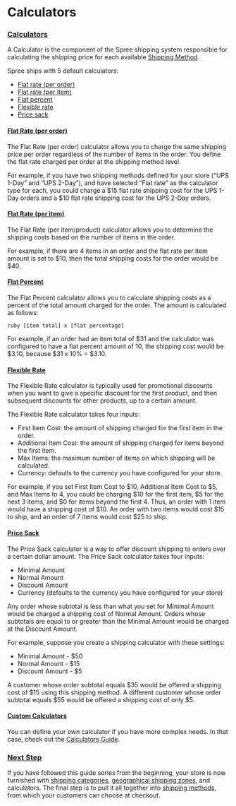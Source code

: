 # Calculators

### [Calculators](calculators.md#calculators) <a id="calculators"></a>

A Calculator is the component of the Spree shipping system responsible for calculating the shipping price for each available [Shipping Method](shipping-methods.md).

Spree ships with 5 default calculators:

* [Flat rate \(per order\)](calculators.md#flat-rate-per-order)
* [Flat rate \(per item\)](calculators.md#flat-rate-per-item)
* [Flat percent](calculators.md#flat-percent)
* [Flexible rate](calculators.md#flexible-rate)
* [Price sack](calculators.md#price-sack)

#### [Flat Rate \(per order\)](calculators.md#flat-rate-per-order) <a id="flat-rate-per-order"></a>

The Flat Rate \(per order\) calculator allows you to charge the same shipping price per order regardless of the number of items in the order. You define the flat rate charged per order at the shipping method level.

For example, if you have two shipping methods defined for your store \(“UPS 1-Day” and “UPS 2-Day”\), and have selected “Flat rate” as the calculator type for each, you could charge a $15 flat rate shipping cost for the UPS 1-Day orders and a $10 flat rate shipping cost for the UPS 2-Day orders.

#### [Flat Rate \(per item\)](calculators.md#flat-rate-per-item) <a id="flat-rate-per-item"></a>

The Flat Rate \(per item/product\) calculator allows you to determine the shipping costs based on the number of items in the order.

For example, if there are 4 items in an order and the flat rate per item amount is set to $10, then the total shipping costs for the order would be $40.

#### [Flat Percent](calculators.md#flat-percent) <a id="flat-percent"></a>

The Flat Percent calculator allows you to calculate shipping costs as a percent of the total amount charged for the order. The amount is calculated as follows:

`ruby [item total] x [flat percentage]`

For example, if an order had an item total of $31 and the calculator was configured to have a flat percent amount of 10, the shipping cost would be $3.10, because $31 x 10% = $3.10.

#### [Flexible Rate](calculators.md#flexible-rate) <a id="flexible-rate"></a>

The Flexible Rate calculator is typically used for promotional discounts when you want to give a specific discount for the first product, and then subsequent discounts for other products, up to a certain amount.

The Flexible Rate calculator takes four inputs:

* First Item Cost: the amount of shipping charged for the first item in the order.
* Additional Item Cost: the amount of shipping charged for items beyond the first item.
* Max Items: the maximum number of items on which shipping will be calculated.
* Currency: defaults to the currency you have configured for your store.

For example, if you set First Item Cost to $10, Additional Item Cost to $5, and Max Items to 4, you could be charging $10 for the first item, $5 for the next 3 items, and $0 for items beyond the first 4. Thus, an order with 1 item would have a shipping cost of $10. An order with two items would cost $15 to ship, and an order of 7 items would cost $25 to ship.

#### [Price Sack](calculators.md#price-sack) <a id="price-sack"></a>

The Price Sack calculator is a way to offer discount shipping to orders over a certain dollar amount. The Price Sack calculator takes four inputs:

* Minimal Amount
* Normal Amount
* Discount Amount
* Currency \(defaults to the currency you have configured for your store\)

Any order whose subtotal is less than what you set for Minimal Amount would be charged a shipping cost of Normal Amount. Orders whose subtotals are equal to or greater than the Minimal Amount would be charged at the Discount Amount.

For example, suppose you create a shipping calculator with these settings:

* Minimal Amount - $50
* Normal Amount - $15
* Discount Amount - $5

A customer whose order subtotal equals $35 would be offered a shipping cost of $15 using this shipping method. A different customer whose order subtotal equals $55 would be offered a shipping cost of only $5.

#### [Custom Calculators](calculators.md#custom-calculators) <a id="custom-calculators"></a>

You can define your own calculator if you have more complex needs. In that case, check out the [Calculators Guide](https://developer/internals/calculators).

### [Next Step](calculators.md#next-step) <a id="next-step"></a>

If you have followed this guide series from the beginning, your store is now furnished with [shipping categories](shipping-categories.md), [geographical shipping zones](zones.md), and calculators. The final step is to pull it all together into [shipping methods](shipping-methods.md), from which your customers can choose at checkout.

